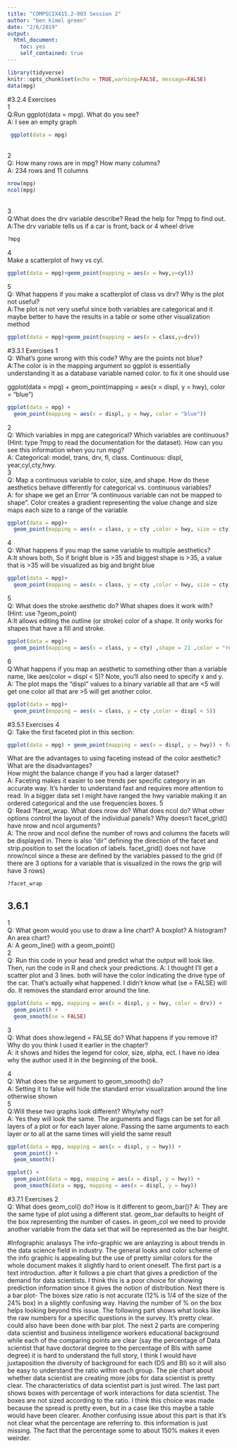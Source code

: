 ```yaml
---
title: "COMPSCIX415.2-003 Session 2"
author: "ben kimel green"
date: "2/6/2019"
output: 
  html_document: 
    toc: yes
    self_contained: true
---
```


```r
library(tidyverse)
knitr::opts_chunk$set(echo = TRUE,warning=FALSE, message=FALSE)
data(mpg)
```
#3.2.4 Exercises
<br />
1 <br />
Q:Run ggplot(data = mpg). What do you see?<br />
A: I see an empty graph 
```r
 ggplot(data = mpg)
```
<br />
2<br />
Q: How many rows are in mpg? How many columns?<br />
A: 234 rows and 11 columns
```r
nrow(mpg)
ncol(mpg)
```
<br />
3<br />
Q:What does the drv variable describe? Read the help for ?mpg to find out.<br />
A:The drv variable tells us if a car is front, back or 4 wheel drive 
```r
?mpg
```
4<br />
Make a scatterplot of hwy vs cyl.
```r
ggplot(data = mpg)+geom_point(mapping = aes(x = hwy,y=cyl))
```
5<br />
Q: What happens if you make a scatterplot of class vs drv? Why is the plot not useful?<br />
A:The plot is not very useful since both variables are categorical and it maybe better to have the results in a table or some other visualization method
```r
ggplot(data = mpg)+geom_point(mapping = aes(x = class,y=drv))
```
#3.3.1 Exercises
1<br />
Q: What’s gone wrong with this code? Why are the points not blue?<br />
A:The color is in the mapping argument so ggplot is essentially understanding it as a database variable named color. to fix it one should use<br /> 

ggplot(data = mpg) + geom_point(mapping = aes(x = displ, y = hwy), color = "blue")

```r
ggplot(data = mpg) + 
  geom_point(mapping = aes(x = displ, y = hwy, color = "blue"))
```
2<br />
Q: Which variables in mpg are categorical? Which variables are continuous? (Hint: type ?mpg to read the documentation for the dataset). How can you see this information when you run mpg? <br />
A: Categorical: model, trans, drv, fl, class. Continuous: displ, year,cyl,cty,hwy.<br />
3<br />
Q: Map a continuous variable to color, size, and shape. How do these aesthetics behave differently for categorical vs. continuous variables?<br />
A: for shape we get an Error "A continuous variable can not be mapped to shape". Color creates a gradient representing the value change and size maps each size to a range of the variable 
```r
ggplot(data = mpg)+
  geom_point(mapping = aes(x = class, y = cty ,color = hwy, size = cty))
```
4<br />
Q: What happens if you map the same variable to multiple aesthetics?<br />
A:It shows both, So if bright blue is >35 and biggest shape is >35, a value that is >35 will be visualized as big and bright blue
```r
ggplot(data = mpg)+
  geom_point(mapping = aes(x = class, y = cty ,color = hwy, size = cty))
```
5 <br />
Q: What does the stroke aesthetic do? What shapes does it work with? (Hint: use ?geom_point) <br />
A:It allows editing the outline (or stroke) color of a shape. It only works for shapes that have a fill and stroke.
```r
ggplot(data = mpg)+
  geom_point(mapping = aes(x = class, y = cty) ,shape = 21 ,color = "red", fill = "black",stroke = 1, size = 5)
```
6<br />
Q:What happens if you map an aesthetic to something other than a variable name, like aes(color = displ < 5)? Note, you’ll also need to specify x and y.
A: The plot maps the "displ" values to a binary variable all that are <5 will get one color all that are >5 will get another color.
```r
ggplot(data = mpg)+
  geom_point(mapping = aes(x = class, y = cty ,color = displ < 5))
```
#3.5.1 Exercises
4<br />
Q: Take the first faceted plot in this section:<br / >
```r
ggplot(data = mpg) + geom_point(mapping = aes(x = displ, y = hwy)) + facet_wrap(~ class, nrow = 2)
```
  What are the advantages to using faceting instead of the color aesthetic? What are the disadvantages? <br />
  How might the balance change if you had a larger dataset? <br />
  A: Faceting makes it easier to see trends per specific category in an accurate way. It's harder to understand fast and requires more attention to read. In a bigger data set I might have ranged the hwy variable making it an ordered categorical and the use frequencies boxes.
5<br />
Q: Read ?facet_wrap. What does nrow do? What does ncol do? What other options control the layout of the individual panels? Why doesn’t facet_grid() have nrow and ncol arguments? <br />
A: The nrow and ncol define the number of rows and columns the facets will be displayed in. There is also "dir" defining the direction of the facet and strip.position to set the location of labels. facet_grid() does not have nrow/ncol since a these are defined by the variables passed to the grid (if there are 3 options for a variable that is visualized in the rows the grip will have 3 rows)
```r
?facet_wrap
```
##  3.6.1 
1<br /> 
Q: What geom would you use to draw a line chart? A boxplot? A histogram? An area chart? <br />
A: A geom_line() with a geom_point()<br />
2<br />
Q: Run this code in your head and predict what the output will look like. Then, run the code in R and check your predictions.
A: I thought I'll get a scatter plot and 3 lines. both will have the color indicating the drive type of the car. That's actually what happened. I didn't know what (se = FALSE) will do. It removes the standard error around the line.
```r
ggplot(data = mpg, mapping = aes(x = displ, y = hwy, color = drv)) + 
  geom_point() + 
  geom_smooth(se = FALSE)

```
3<br />
Q: What does show.legend = FALSE do? What happens if you remove it?
Why do you think I used it earlier in the chapter? <br />
A: it shows and hides the legend for color, size, alpha, ect. I have no idea why the author used it in the beginning of the book.<br />

4<br />
Q: What does the se argument to geom_smooth() do? <br />
A: Setting it to false will hide the standard error visualization around the line otherwise shown<br />
5 <br />
Q:Will these two graphs look different? Why/why not?<br />
A: Yes they will look the same. The arguments and flags can be set for all layers of a plot or for each layer alone. Passing the same arguments to each layer or to all at the same times will yield the same result
```r
ggplot(data = mpg, mapping = aes(x = displ, y = hwy)) + 
  geom_point() + 
  geom_smooth()

ggplot() + 
  geom_point(data = mpg, mapping = aes(x = displ, y = hwy)) +
  geom_smooth(data = mpg, mapping = aes(x = displ, y = hwy))
```
#3.7.1 Exercises
2<br />
Q: What does geom_col() do? How is it different to geom_bar()?
A: They are the same type of plot using a different stat. geom_bar defaults to height of the box representing the number of cases. in geom_col we need to provide another variable from the data set that will be represented as the bar height.

#Infographic analasys
The info-graphic we are anlayzing is about trends in the data science field in industry. The general looks and color scheme of the info graphic is appealing but the use of pretty similar colors for the whole document makes it slightly hard to orient oneself.
The first part is a text introduction. after it follows a pie chart that gives a prediction of the demand for data scientists. I think this is a poor choice for showing prediction information since it gives the notion of distribution.
Next there is a bar plot- The boxes size ratio is not accurate (12% is 1/4 of the size of the 24% box) in a slightly confusing way. Having the number of % on the box helps looking beyond this issue.
The following part shows what looks like the raw numbers for a specific questions in the survey. It's pretty clear. could also have been done with bar plot.
The next 2 parts are compering data scientist and business intelligence workers educational background while each of the comparing points are clear (say the percentage of Data scientist that have doctoral degree to the percentage of BIs with same degree) it is hard to understand the full story, I think I would have juxtaposition the diversity of background for each (DS and BI) so it will also be easy to understand the ratio within each group.
The pie chart about whether data scientist are creating more jobs for data scientist is pretty clear.
The characteristics of data scientist part is just wired. 
The last part shows boxes with percentage of work interactions for data scientist. The boxes are not sized according to the ratio. I think this choice was made because the spread is pretty even, but in a case like this maybe a table would have been clearer. Another confusing issue about this part is that it's not clear what the percentage are referring to. this information is just missing. The fact that the percentage some to about 150% makes it even weirder.  
